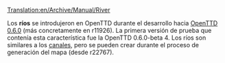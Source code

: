 [[Translation:en/Archive/Manual/River]]

Los '''ríos''' se introdujeron en OpenTTD durante el desarrollo hacia [[es/OpenTTD 0.6.0|OpenTTD 0.6.0]] (más concretamente en r11926). La primera versión de prueba que contenía esta característica fue la OpenTTD 0.6.0-beta 4. Los ríos son similares a los [[es/Muelles|canales]], pero se pueden crear durante el proceso de generación del mapa (desde r22767).